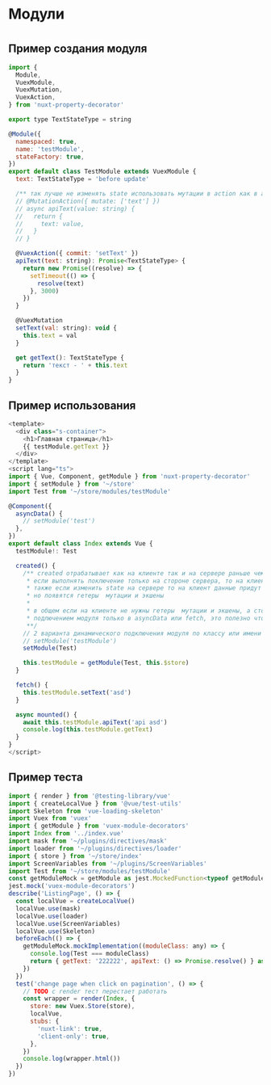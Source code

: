 
<Meta title="Модути сторы проэкта"/>

# Модули
#
#
## Пример создания модуля
```js
import {
  Module,
  VuexModule,
  VuexMutation,
  VuexAction,
} from 'nuxt-property-decorator'

export type TextStateType = string

@Module({
  namespaced: true,
  name: 'testModule',
  stateFactory: true,
})
export default class TestModule extends VuexModule {
  text: TextStateType = 'before update'

  /** так лучше не изменять state использовать мутации в action как в apiText, ну опять же от ситуации **/
  // @MutationAction({ mutate: ['text'] })
  // async apiText(value: string) {
  //   return {
  //     text: value,
  //   }
  // }

  @VuexAction({ commit: 'setText' })
  apiText(text: string): Promise<TextStateType> {
    return new Promise((resolve) => {
      setTimeout(() => {
        resolve(text)
      }, 3000)
    })
  }

  @VuexMutation
  setText(val: string): void {
    this.text = val
  }

  get getText(): TextStateType {
    return 'текст - ' + this.text
  }
}
```

## Пример использования
```js
<template>
  <div class="s-container">
    <h1>Главная страница</h1>
    {{ testModule.getText }}
  </div>
</template>
<script lang="ts">
import { Vue, Component, getModule } from 'nuxt-property-decorator'
import { setModule } from '~/store'
import Test from '~/store/modules/testModule'

@Component({
  asyncData() {
    // setModule('test')
  },
})
export default class Index extends Vue {
  testModule!: Test

  created() {
    /** created отрабатывает как на клиенте так и на сервере раньше чем fetch, поэтому регистрацию стор выполнять в нем (иначе на клиент не заедут гетеры и мутации с экшенами)
     * если выполнять поключение только на стороне сервера, то на клиент не заедут гетеры и мутации с экшенами, но state будет
     * также если изменить state на сервере то на клиент данные придут тут все хорошо, а при подлючении модуля повторно - на клиенте, данные в стейте останутся неизменны
     * но появятся гетеры  мутации и экшены
     *
     * в общем если на клиенте не нужны гетеры  мутации и экшены, а стору достаточно использовать только на ssr, то можно обойтись
     * подлючением модуля только в asyncData или fetch, это полезно чтобы не занимать лишнюю память в браузере
     **/
    // 2 варианта динамического подключения модуля по классу или имени файла, лучше использовать по имени класса
    // setModule('testModule')
    setModule(Test)

    this.testModule = getModule(Test, this.$store)
  }

  fetch() {
    this.testModule.setText('asd')
  }

  async mounted() {
    await this.testModule.apiText('api asd')
    console.log(this.testModule.getText)
  }
}
</script>
```

## Пример теста
```js
import { render } from '@testing-library/vue'
import { createLocalVue } from '@vue/test-utils'
import Skeleton from 'vue-loading-skeleton'
import Vuex from 'vuex'
import { getModule } from 'vuex-module-decorators'
import Index from '../index.vue'
import mask from '~/plugins/directives/mask'
import loader from '~/plugins/directives/loader'
import { store } from '~/store/index'
import ScreenVariables from '~/plugins/ScreenVariables'
import Test from '~/store/modules/testModule'
const getModuleMock = getModule as jest.MockedFunction<typeof getModule>
jest.mock('vuex-module-decorators')
describe('ListingPage', () => {
  const localVue = createLocalVue()
  localVue.use(mask)
  localVue.use(loader)
  localVue.use(ScreenVariables)
  localVue.use(Skeleton)
  beforeEach(() => {
    getModuleMock.mockImplementation((moduleClass: any) => {
      console.log(Test === moduleClass)
      return { getText: '222222', apiText: () => Promise.resolve() } as any
    })
  })
  test('change page when click on pagination', () => {
    // TODO c render тест перестает работать
    const wrapper = render(Index, {
      store: new Vuex.Store(store),
      localVue,
      stubs: {
        'nuxt-link': true,
        'client-only': true,
      },
    })
    console.log(wrapper.html())
  })
})
````
